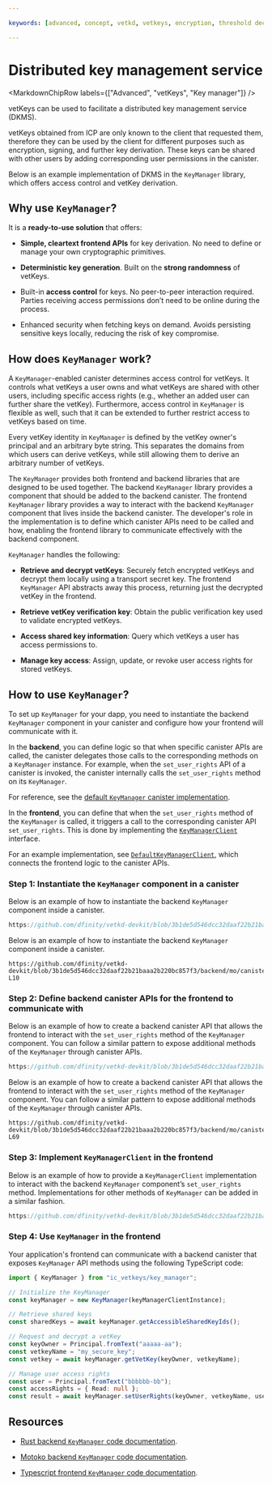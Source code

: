 ```yaml
---

keywords: [advanced, concept, vetkd, vetkeys, encryption, threshold decryption, encrypted threshold key derivation, key manager, dkms, distributed key management service]

---
```



# Distributed key management service

<MarkdownChipRow labels={["Advanced", "vetKeys", "Key manager"]} />

vetKeys can be used to facilitate a distributed key management service (DKMS).

vetKeys obtained from ICP are only known to the client that requested them, therefore they can be used by the client for different purposes such as encryption, signing, and further key derivation.
These keys can be shared with other users by adding corresponding user permissions in the canister.

Below is an example implementation of DKMS in the `KeyManager` library, which offers access control and vetKey derivation.

## Why use `KeyManager`?

It is a **ready-to-use solution** that offers:

- **Simple, cleartext frontend APIs** for key derivation. No need to define or manage your own cryptographic primitives.

- **Deterministic key generation**. Built on the **strong randomness** of vetKeys.

- Built-in **access control** for keys. No peer-to-peer interaction required. Parties receiving access permissions don’t need to be online during the process. 

- Enhanced security when fetching keys on demand. Avoids persisting sensitive keys locally, reducing the risk of key compromise.

## How does `KeyManager` work?

A `KeyManager`-enabled canister determines access control for vetKeys. It controls what vetKeys a user owns and what vetKeys are shared with other users, including specific access rights (e.g., whether an added user can further share the vetKey). Furthermore, access control in `KeyManager` is flexible as well, such that it can be extended to further restrict access to vetKeys based on time.

Every vetKey identity in `KeyManager` is defined by the vetKey owner's principal and an arbitrary byte string. This separates the domains from which users can derive vetKeys, while still allowing them to derive an arbitrary number of vetKeys.

The `KeyManager` provides both frontend and backend libraries that are designed to be used together.
The backend `KeyManager` library provides a component that should be added to the backend canister.
The frontend `KeyManager` library provides a way to interact with the backend `KeyManager` component that lives inside the backend canister.
The developer's role in the implementation is to define which canister APIs need to be called and how, enabling the frontend library to communicate effectively with the backend component.

`KeyManager` handles the following:

- **Retrieve and decrypt vetKeys**: Securely fetch encrypted vetKeys and decrypt them locally using a transport secret key. The frontend `KeyManager` API abstracts away this process, returning just the decrypted vetKey in the frontend.

- **Retrieve vetKey verification key**: Obtain the public verification key used to validate encrypted vetKeys.

- **Access shared key information**: Query which vetKeys a user has access permissions to.

- **Manage key access**: Assign, update, or revoke user access rights for stored vetKeys.

## How to use `KeyManager`?

To set up `KeyManager` for your dapp, you need to instantiate the backend `KeyManager` component in your canister and configure how your frontend will communicate with it.

In the **backend**, you can define logic so that when specific canister APIs are called, the canister delegates those calls to the corresponding methods on a `KeyManager` instance. For example, when the `set_user_rights` API of a canister is invoked, the canister internally calls the `set_user_rights` method on its `KeyManager`.

For reference, see the [default `KeyManager` canister implementation](https://github.com/dfinity/vetkd-devkit/blob/3b1de5d546dcc32daaf22b21baaa2b220bc857f3/backend/rs/canisters/ic_vetkeys_manager_canister/src/lib.rs).

In the **frontend**, you can define that when the `set_user_rights` method of the `KeyManager` is called, it triggers a call to the corresponding canister API `set_user_rights`. This is done by implementing the [`KeyManagerClient`](https://5lfyp-mqaaa-aaaag-aleqa-cai.icp0.io/interfaces/ic_vetkeys_tools.KeyManagerClient.html) interface.

For an example implementation, see [`DefaultKeyManagerClient`](https://github.com/dfinity/vetkd-devkit/blob/3b1de5d546dcc32daaf22b21baaa2b220bc857f3/frontend/ic_vetkeys/src/key_manager/key_manager_canister.ts), which connects the frontend logic to the canister APIs.

### Step 1: Instantiate the `KeyManager` component in a canister

<AdornedTabs groupId="languages">

<TabItem value="rs" label="Rust" default>

Below is an example of how to instantiate the backend `KeyManager` component inside a canister.

```rust no-repl reference
https://github.com/dfinity/vetkd-devkit/blob/3b1de5d546dcc32daaf22b21baaa2b220bc857f3/backend/rs/canisters/ic_vetkeys_manager_canister/src/lib.rs#L1-L17
```

</TabItem>

<TabItem value="motoko" label="Motoko">

Below is an example of how to instantiate the backend `KeyManager` component inside a canister.

```motoko no-repl reference
https://github.com/dfinity/vetkd-devkit/blob/3b1de5d546dcc32daaf22b21baaa2b220bc857f3/backend/mo/canisters/ic_vetkeys_manager_canister/src/Main.mo#L1-L10
```

</TabItem>
</AdornedTabs>

### Step 2: Define backend canister APIs for the frontend to communicate with

<AdornedTabs groupId="languages">

<TabItem value="rs" label="Rust" default>

Below is an example of how to create a backend canister API that allows the frontend to interact with the `set_user_rights` method of the `KeyManager` component. You can follow a similar pattern to expose additional methods of the `KeyManager` through canister APIs.

```rust no-repl reference
https://github.com/dfinity/vetkd-devkit/blob/3b1de5d546dcc32daaf22b21baaa2b220bc857f3/backend/rs/canisters/ic_vetkeys_manager_canister/src/lib.rs#L70-L81
```

</TabItem>

<TabItem value="motoko" label="Motoko">

Below is an example of how to create a backend canister API that allows the frontend to interact with the `set_user_rights` method of the `KeyManager` component. You can follow a similar pattern to expose additional methods of the `KeyManager` through canister APIs.

```motoko no-repl reference
https://github.com/dfinity/vetkd-devkit/blob/3b1de5d546dcc32daaf22b21baaa2b220bc857f3/backend/mo/canisters/ic_vetkeys_manager_canister/src/Main.mo#L62-L69
```

</TabItem>
</AdornedTabs>

### Step 3: Implement `KeyManagerClient` in the frontend

<AdornedTabs groupId="languages">

<TabItem value="ts" label="Typescript" default>

Below is an example of how to provide a `KeyManagerClient` implementation to interact with the backend `KeyManager` component’s `set_user_rights` method. Implementations for other methods of `KeyManager` can be added in a similar fashion.

```ts no-repl reference
https://github.com/dfinity/vetkd-devkit/blob/3b1de5d546dcc32daaf22b21baaa2b220bc857f3/frontend/ic_vetkeys/src/key_manager/key_manager_canister.ts#L25-L32
```

</TabItem>
</AdornedTabs>

### Step 4: Use `KeyManager` in the frontend

Your application's frontend can communicate with a backend canister that exposes `KeyManager` API methods using the following TypeScript code:

<AdornedTabs groupId="languages">
<TabItem value="ts" label="Typescript" default>


```ts
import { KeyManager } from "ic_vetkeys/key_manager";

// Initialize the KeyManager
const keyManager = new KeyManager(keyManagerClientInstance);

// Retrieve shared keys
const sharedKeys = await keyManager.getAccessibleSharedKeyIds();

// Request and decrypt a vetKey
const keyOwner = Principal.fromText("aaaaa-aa");
const vetkeyName = "my_secure_key";
const vetkey = await keyManager.getVetKey(keyOwner, vetkeyName);

// Manage user access rights
const user = Principal.fromText("bbbbbb-bb");
const accessRights = { Read: null };
const result = await keyManager.setUserRights(keyOwner, vetkeyName, user, accessRights);
```

</TabItem>
</AdornedTabs>

## Resources

- [Rust backend `KeyManager` code documentation](https://todo).

- [Motoko backend `KeyManager` code documentation](https://todo).

- [Typescript frontend `KeyManager` code documentation](https://5lfyp-mqaaa-aaaag-aleqa-cai.icp0.io/classes/ic_vetkeys_tools.KeyManager.html).

<!----
- TODO: end-to-end example
----->